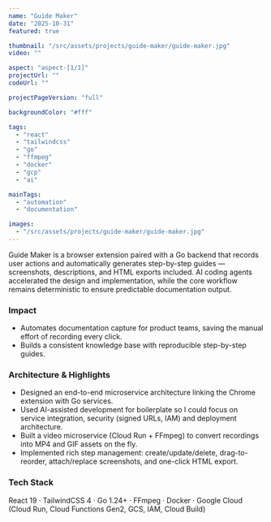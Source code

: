 ```yaml
---
name: "Guide Maker"
date: "2025-10-31"
featured: true

thumbnail: "/src/assets/projects/guide-maker/guide-maker.jpg"
video: ""

aspect: "aspect-[1/1]"
projectUrl: ""
codeUrl: ""

projectPageVersion: "full"

backgroundColor: "#fff"

tags:
  - "react"
  - "tailwindcss"
  - "go"
  - "ffmpeg"
  - "docker"
  - "gcp"
  - "ai"

mainTags:
  - "automation"
  - "documentation"

images:
  - "/src/assets/projects/guide-maker/guide-maker.jpg"
---
```


Guide Maker is a browser extension paired with a Go backend that records user
actions and automatically generates step-by-step guides — screenshots,
descriptions, and HTML exports included. AI coding agents accelerated the design
and implementation, while the core workflow remains deterministic to ensure
predictable documentation output.

### Impact

- Automates documentation capture for product teams, saving the manual effort of
  recording every click.
- Builds a consistent knowledge base with reproducible step-by-step guides.

### Architecture & Highlights

- Designed an end-to-end microservice architecture linking the Chrome extension
  with Go services.
- Used AI-assisted development for boilerplate so I could focus on service
  integration, security (signed URLs, IAM) and deployment architecture.
- Built a video microservice (Cloud Run + FFmpeg) to convert recordings into MP4
  and GIF assets on the fly.
- Implemented rich step management: create/update/delete, drag-to-reorder,
  attach/replace screenshots, and one-click HTML export.

### Tech Stack

React 19 · TailwindCSS 4 · Go 1.24+ · FFmpeg · Docker · Google Cloud (Cloud Run,
Cloud Functions Gen2, GCS, IAM, Cloud Build)
